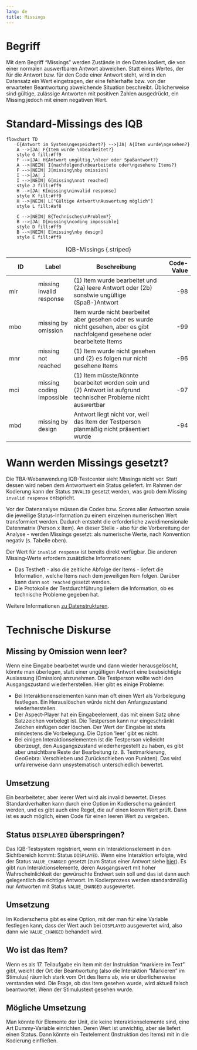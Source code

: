 ```yaml
---
lang: de
title: Missings
---
```


# Begriff

Mit dem Begriff "Missings" werden Zustände in den Daten kodiert, die von einer normalen auswertbaren Antwort abweichen. Statt eines Wertes, der für die Antwort bzw. für den Code einer Antwort steht, wird in den Datensatz ein Wert eingetragen, der eine fehlerhafte bzw. von der erwarteten Beantwortung abweichende Situation beschreibt. Üblicherweise sind gültige, zulässige Antworten mit positiven Zahlen ausgedrückt, ein Missing jedoch mit einem negativen Wert.

# Standard-Missings des IQB

```mermaid
flowchart TD
    C{Antwort im System\ngespeichert?} -->|JA| A{Item wurde\ngesehen?}
    A -->|JA| F{Item wurde \nbearbeitet?}
    style G fill:#ff9
    F -->|JA| H{Antwort ungültig,\nleer oder Spaßantwort?}
    A -->|NEIN| I{nachfolgend\nbearbeitete oder\ngesehene Items?}
    F -->|NEIN| J[missing\nby omission]
    I -->|JA| J
    I -->|NEIN| G[missing\nnot reached]
    style J fill:#ff9
    H -->|JA| K[missing\ninvalid response]
    style K fill:#ff9
    H -->|NEIN| L["Gültige Antwort\nAuswertung möglich"]
    style L fill:#af8

    C -->|NEIN| B{Technisches\nProblem?}
    B -->|JA| D[missing\ncoding impossible]
    style D fill:#ff9
    B -->|NEIN| E[missing\nby design]
    style E fill:#ff9

```

| ID | Label | Beschreibung | Code-Value |
|---|---|---------|--:|
| mir | missing invalid response | (1) Item wurde bearbeitet und (2a) leere Antwort oder (2b) sonstwie ungültige (Spaß-)Antwort | -98 |
| mbo | missing by omission | Item wurde nicht bearbeitet aber gesehen oder es wurde nicht gesehen, aber es gibt nachfolgend gesehene oder bearbeitete Items | -99 |
| mnr | missing not reached | (1) Item wurde nicht gesehen und (2) es folgen nur nicht gesehene Items | -96 |
| mci | missing coding impossible | (1) Item müsste/könnte bearbeitet worden sein und (2) Antwort ist aufgrund technischer Probleme nicht auswertbar | -97 |
| mbd | missing by design | Antwort liegt nicht vor, weil das Item der Testperson planmäßig nicht präsentiert wurde | -94 |

: IQB-Missings {.striped}

# Wann werden Missings gesetzt?

Die TBA-Webanwendung IQB-Testcenter sieht Missings nicht vor. Statt dessen wird neben dem Antwortwert ein Status geliefert. Im Rahmen der Kodierung kann der Status `INVALID` gesetzt werden, was grob dem Missing `invalid response` entspricht.

Vor der Datenanalyse müssen die Codes bzw. Scores aller Antworten sowie die jeweilige Status-Information zu einem einzelnen numerischen Wert transformiert werden. Dadurch entsteht die erforderliche zweidimensionale Datenmatrix (Person x Item). An dieser Stelle - also für die Vorbereitung der Analyse - werden Missings gesetzt: als numerische Werte, nach Konvention negativ (s. Tabelle oben).

Der Wert für `invalid response` ist bereits direkt verfügbar. Die anderen Missing-Werte erfordern zusätzliche Informationen:

* Das Testheft - also die zeitliche Abfolge der Items - liefert die Information, welche Items nach dem jeweiligen Item folgen. Darüber kann dann `not reached` gesetzt werden.
* Die Protokolle der Testdurchführung liefern die Information, ob es technische Probleme gegeben hat.

Weitere Informationen [zu Datenstrukturen](../data-structures/).

# Technische Diskurse

## Missing by Omission wenn leer?

Wenn eine Eingabe bearbeitet wurde und dann wieder herausgelöscht, könnte man überlegen, statt einer ungültigen Antwort eine beabsichtigte Auslassung (Omission) anzunehmen. Die Testperson wollte wohl den Ausgangszustand wiederherstellen. Hier gibt es einige Probleme:

* Bei Interaktionenselementen kann man oft einen Wert als Vorbelegung festlegen. Ein Herauslöschen würde nicht den Anfangszustand wiederherstellen.
* Der Aspect-Player hat ein Eingabeelement, das mit einem Satz ohne Satzzeichen vorbelegt ist. Die Testperson kann nur eingeschränkt Zeichen einfügen oder löschen. Der Wert der Eingabe ist stets mindestens die Vorbelegung. Die Option 'leer' gibt es nicht.
* Bei einigen Interaktionselementen ist die Testperson vielleicht überzeugt, den Ausgangszustand wiederhergestellt zu haben, es gibt aber unsichtbare Reste der Bearbeitung (z. B. Textmarkierung, GeoGebra: Verschieben und Zurückschieben von Punkten). Das wird unfairerweise dann unsystematisch unterschiedlich bewertet.

::: {.callout-caution}
## Umsetzung

Ein bearbeiteter, aber leerer Wert wird als invalid bewertet. Dieses Standardverhalten kann durch eine Option im Kodierschema geändert werden, und es gibt auch eine Regel, die auf einen leeren Wert prüft. Dann ist es auch möglich, einen Code für einen leeren Wert zu vergeben.
:::

## Status `DISPLAYED ` überspringen?

Das IQB-Testsystem registriert, wenn ein Interaktionselement in den Sichtbereich kommt: Status `DISPLAYED`. Wenn eine Interaktion erfolgte, wird der Status `VALUE_CHANGED` gesetzt (zum Status einer Antwort siehe [hier](response.qmd)). Es gibt nun Interaktionselemente, deren Ausgangswert mit hoher Wahrscheinlichkeit der gewünschte Endwert sein soll und das ist dann auch gelegentlich die richtige Antwort. Im Kodierprozess werden standardmäßig nur Antworten mit Status `VALUE_CHANGED` ausgewertet.

::: {.callout-caution}
## Umsetzung

Im Kodierschema gibt es eine Option, mit der man für eine Variable festlegen kann, dass der Wert auch bei `DISPLAYED` ausgewertet wird, also dann wie `VALUE_CHANGED` behandelt wird.
:::

## Wo ist das Item?

Wenn es als 17. Teilaufgabe ein Item mit der Instruktion "markiere im Text" gibt, weicht der Ort der Beantwortung (also die Interaktion "Markieren" im Stimulus) räumlich stark vom Ort des Items ab, wie er überlicherweise verstanden wird. Die Frage, ob das Item gesehen wurde, wird aktuell falsch beantwortet: Wenn der Stimulustext gesehen wurde.

::: {.callout-caution}
## Mögliche Umsetzung

Man könnte für Elemente der Unit, die keine Interaktionselemente sind, eine Art Dummy-Variable einrichten. Deren Wert ist unwichtig, aber sie liefert einen Status. Dann könnte ein Textelement (Instruktion des Items) mit in die Kodierung einfließen.
:::
